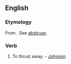 ==English==

===Etymology===
From {{etyl|la}} {{term|abstrudo|abstrūdō|lang=la|push away, hide}}. See [[abstruse]].

===Verb===
{{en-verb|abstrud|ing}}

# {{transitive|obsolete}} To thrust away. - [[Johnson]]
